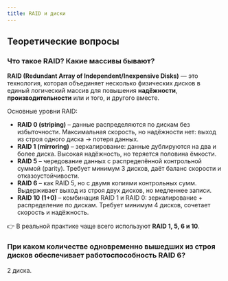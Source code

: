 ```yaml
---
title: RAID и диски
---
```

## Теоретические вопросы
### Что такое RAID? Какие массивы бывают?

**RAID (Redundant Array of Independent/Inexpensive Disks)** — это технология, которая объединяет несколько физических дисков в единый логический массив для повышения **надёжности**, **производительности** или и того, и другого вместе.

Основные уровни RAID:

- **RAID 0 (striping)** – данные распределяются по дискам без избыточности. Максимальная скорость, но надёжности нет: выход из строя одного диска → потеря данных.
- **RAID 1 (mirroring)** – зеркалирование: данные дублируются на два и более диска. Высокая надёжность, но теряется половина ёмкости.
- **RAID 5** – чередование данных с распределённой контрольной суммой (parity). Требует минимум 3 дисков, даёт баланс скорости и отказоустойчивости.
- **RAID 6** – как RAID 5, но с двумя копиями контрольных сумм. Выдерживает выход из строя двух дисков, но медленнее записи.
- **RAID 10 (1+0)** – комбинация RAID 1 и RAID 0: зеркалирование + распределение по дискам. Требует минимум 4 дисков, сочетает скорость и надёжность.

👉 В реальной практике чаще всего используют **RAID 1, 5, 6 и 10**.

### При каком количестве одновременно вышедших из строя дисков обеспечивает работоспособность RAID 6?

2 диска.

